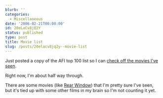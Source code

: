 ```yaml
---
blurb: ''
categories:
  - Miscellaneous
date: '2006-02-21T00:00:00'
id: 20eLaCv8jQ2Y
status: published
type: post
title: Movie list
slug: /posts/20elacv8jq2y--movie-list
---
```


Just posted a copy of the AFI top 100 list so I can [check off the movies I've seen](http://www.alanwsmith.com/blog/top-100-movie-checklist/).

Right now, I'm about half way through. 

There are some movies (like [Rear Window](https://en.wikipedia.org/wiki/Rear_Window)) that I'm pretty sure I've seen, but it's tied up with some other films in my brain so I'm not counting it yet.

